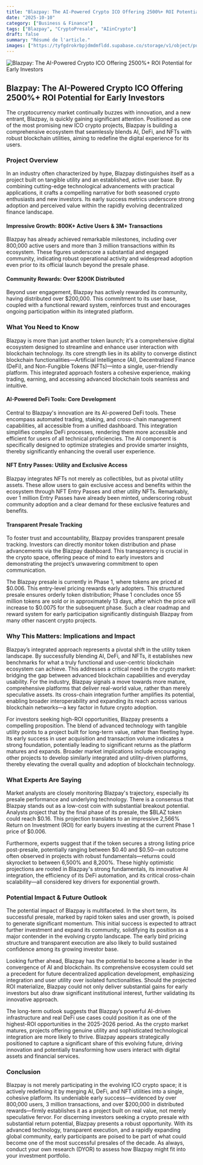 ```yaml
---
title: "Blazpay: The AI-Powered Crypto ICO Offering 2500%+ ROI Potential for Early Investors"
date: "2025-10-10"
category: ["Business & Finance"]
tags: ["Blazpay", "CryptoPresale", "AIinCrypto"]
draft: false
summary: "Résumé de l'article."
images: ["https://tyfgdrokrbpjdmdmfldd.supabase.co/storage/v1/object/public/image/2025-10-10-12-05-36-206-04-00.jpg"]
---
```



![Blazpay: The AI-Powered Crypto ICO Offering 2500%+ ROI Potential for Early Investors](https://tyfgdrokrbpjdmdmfldd.supabase.co/storage/v1/object/public/image/2025-10-10-12-05-36-206-04-00.jpg)

## Blazpay: The AI-Powered Crypto ICO Offering 2500%+ ROI Potential for Early Investors

The cryptocurrency market continually buzzes with innovation, and a new entrant, Blazpay, is quickly gaining significant attention. Positioned as one of the most promising new ICO crypto projects, Blazpay is building a comprehensive ecosystem that seamlessly blends AI, DeFi, and NFTs with robust blockchain utilities, aiming to redefine the digital experience for its users.

### Project Overview

In an industry often characterized by hype, Blazpay distinguishes itself as a project built on tangible utility and an established, active user base. By combining cutting-edge technological advancements with practical applications, it crafts a compelling narrative for both seasoned crypto enthusiasts and new investors. Its early success metrics underscore strong adoption and perceived value within the rapidly evolving decentralized finance landscape.

#### Impressive Growth: 800K+ Active Users & 3M+ Transactions

Blazpay has already achieved remarkable milestones, including over 800,000 active users and more than 3 million transactions within its ecosystem. These figures underscore a substantial and engaged community, indicating robust operational activity and widespread adoption even prior to its official launch beyond the presale phase.

#### Community Rewards: Over $200K Distributed

Beyond user engagement, Blazpay has actively rewarded its community, having distributed over $200,000. This commitment to its user base, coupled with a functional reward system, reinforces trust and encourages ongoing participation within its integrated platform.

### What You Need to Know

Blazpay is more than just another token launch; it's a comprehensive digital ecosystem designed to streamline and enhance user interaction with blockchain technology. Its core strength lies in its ability to converge distinct blockchain functionalities—Artificial Intelligence (AI), Decentralized Finance (DeFi), and Non-Fungible Tokens (NFTs)—into a single, user-friendly platform. This integrated approach fosters a cohesive experience, making trading, earning, and accessing advanced blockchain tools seamless and intuitive.

#### AI-Powered DeFi Tools: Core Development

Central to Blazpay's innovation are its AI-powered DeFi tools. These encompass automated trading, staking, and cross-chain management capabilities, all accessible from a unified dashboard. This integration simplifies complex DeFi processes, rendering them more accessible and efficient for users of all technical proficiencies. The AI component is specifically designed to optimize strategies and provide smarter insights, thereby significantly enhancing the overall user experience.

#### NFT Entry Passes: Utility and Exclusive Access

Blazpay integrates NFTs not merely as collectibles, but as pivotal utility assets. These allow users to gain exclusive access and benefits within the ecosystem through NFT Entry Passes and other utility NFTs. Remarkably, over 1 million Entry Passes have already been minted, underscoring robust community adoption and a clear demand for these exclusive features and benefits.

#### Transparent Presale Tracking

To foster trust and accountability, Blazpay provides transparent presale tracking. Investors can directly monitor token distribution and phase advancements via the Blazpay dashboard. This transparency is crucial in the crypto space, offering peace of mind to early investors and demonstrating the project’s unwavering commitment to open communication.

The Blazpay presale is currently in Phase 1, where tokens are priced at $0.006. This entry-level pricing rewards early adopters. This structured presale ensures orderly token distribution; Phase 1 concludes once 55 million tokens are sold or in approximately 13 days, after which the price will increase to $0.0075 for the subsequent phase. Such a clear roadmap and reward system for early participation significantly distinguish Blazpay from many other nascent crypto projects.

### Why This Matters: Implications and Impact

Blazpay’s integrated approach represents a pivotal shift in the utility token landscape. By successfully blending AI, DeFi, and NFTs, it establishes new benchmarks for what a truly functional and user-centric blockchain ecosystem can achieve. This addresses a critical need in the crypto market: bridging the gap between advanced blockchain capabilities and everyday usability. For the industry, Blazpay signals a move towards more mature, comprehensive platforms that deliver real-world value, rather than merely speculative assets. Its cross-chain integration further amplifies its potential, enabling broader interoperability and expanding its reach across various blockchain networks—a key factor in future crypto adoption.

For investors seeking high-ROI opportunities, Blazpay presents a compelling proposition. The blend of advanced technology with tangible utility points to a project built for long-term value, rather than fleeting hype. Its early success in user acquisition and transaction volume indicates a strong foundation, potentially leading to significant returns as the platform matures and expands. Broader market implications include encouraging other projects to develop similarly integrated and utility-driven platforms, thereby elevating the overall quality and adoption of blockchain technology.

### What Experts Are Saying

Market analysts are closely monitoring Blazpay's trajectory, especially its presale performance and underlying technology. There is a consensus that Blazpay stands out as a low-cost coin with substantial breakout potential. Analysts project that by the final phase of its presale, the $BLAZ token could reach $0.16. This projection translates to an impressive 2,566% Return on Investment (ROI) for early buyers investing at the current Phase 1 price of $0.006.

Furthermore, experts suggest that if the token secures a strong listing price post-presale, potentially ranging between $0.40 and $0.50—an outcome often observed in projects with robust fundamentals—returns could skyrocket to between 6,500% and 8,200%. These highly optimistic projections are rooted in Blazpay's strong fundamentals, its innovative AI integration, the efficiency of its DeFi automation, and its critical cross-chain scalability—all considered key drivers for exponential growth.

### Potential Impact & Future Outlook

The potential impact of Blazpay is multifaceted. In the short term, its successful presale, marked by rapid token sales and user growth, is poised to generate significant momentum. This initial success is expected to attract further investment and expand its community, solidifying its position as a major contender in the evolving crypto landscape. The early bird pricing structure and transparent execution are also likely to build sustained confidence among its growing investor base.

Looking further ahead, Blazpay has the potential to become a leader in the convergence of AI and blockchain. Its comprehensive ecosystem could set a precedent for future decentralized application development, emphasizing integration and user utility over isolated functionalities. Should the projected ROI materialize, Blazpay could not only deliver substantial gains for early investors but also draw significant institutional interest, further validating its innovative approach.

The long-term outlook suggests that Blazpay’s powerful AI-driven infrastructure and real DeFi use cases could position it as one of the highest-ROI opportunities in the 2025-2026 period. As the crypto market matures, projects offering genuine utility and sophisticated technological integration are more likely to thrive. Blazpay appears strategically positioned to capture a significant share of this evolving future, driving innovation and potentially transforming how users interact with digital assets and financial services.

### Conclusion

Blazpay is not merely participating in the evolving ICO crypto space; it is actively redefining it by merging AI, DeFi, and NFT utilities into a single, cohesive platform. Its undeniable early success—evidenced by over 800,000 users, 3 million transactions, and over $200,000 in distributed rewards—firmly establishes it as a project built on real value, not merely speculative fervor. For discerning investors seeking a crypto presale with substantial return potential, Blazpay presents a robust opportunity. With its advanced technology, transparent execution, and a rapidly expanding global community, early participants are poised to be part of what could become one of the most successful presales of the decade. As always, conduct your own research (DYOR) to assess how Blazpay might fit into your investment portfolio.


